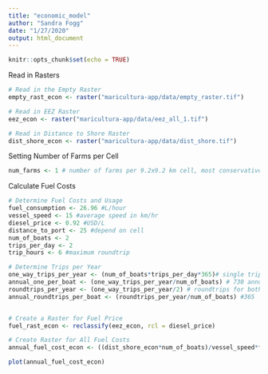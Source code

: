 ```yaml
---
title: "economic_model"
author: "Sandra Fogg"
date: "1/27/2020"
output: html_document
---
```


```r
knitr::opts_chunk$set(echo = TRUE)
```

Read in Rasters
```r
# Read in the Empty Raster
empty_rast_econ <- raster("maricultura-app/data/empty_raster.tif")

# Read in EEZ Raster
eez_econ <- raster("maricultura-app/data/eez_all_1.tif")

# Read in Distance to Shore Raster
dist_shore_econ <- raster("maricultura-app/data/dist_shore.tif")
```

Setting Number of Farms per Cell
```r
num_farms <- 1 # number of farms per 9.2x9.2 km cell, most conservative estimate of 16 cages per/farm (per cell)
```

Calculate Fuel Costs
```r
# Determine Fuel Costs and Usage
fuel_consumption <- 26.96 #L/hour
vessel_speed <- 15 #average speed in km/hr
diesel_price <- 0.92 #USD/L
distance_to_port <- 25 #depend on cell
num_of_boats <- 2
trips_per_day <- 2
trip_hours <- 6 #maximum roundtrip

# Determine Trips per Year
one_way_trips_per_year <- (num_of_boats*trips_per_day*365)# single trips for both boats combined is 1460
annual_one_per_boat <- (one_way_trips_per_year/num_of_boats) # 730 annual trips for one boat
roundtrips_per_year <- (one_way_trips_per_year/2) # roundtrips for both boats combined is 730
annual_roundtrips_per_boat <- (roundtrips_per_year/num_of_boats) #365


# Create a Raster for Fuel Price
fuel_rast_econ <- reclassify(eez_econ, rcl = diesel_price)

# Create Raster for All Fuel Costs
annual_fuel_cost_econ <- ((dist_shore_econ*num_of_boats)/vessel_speed*fuel_consumption*fuel_rast_econ*annual_one_per_boat)

plot(annual_fuel_cost_econ)
```
